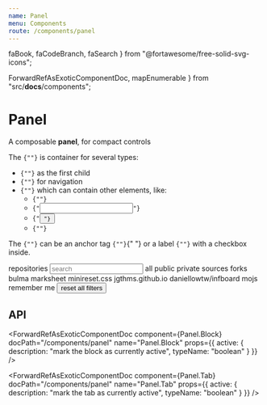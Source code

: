 ```yaml
---
name: Panel
menu: Components
route: /components/panel
---
```


  faBook,
  faCodeBranch,
  faSearch
} from "@fortawesome/free-solid-svg-icons";

  ForwardRefAsExoticComponentDoc,
  mapEnumerable
} from "src/__docs__/components";

# Panel

A composable **panel**, for compact controls

<Content>
  <p>
    The <code>{"<Panel>"}</code> is container for several types:
  </p>
  <ul>
    <li>
      <code>{"<Panel.Heading>"}</code> as the first child
    </li>
    <li>
      <code>{"<Panel.Tab.Group>"}</code> for navigation
    </li>
    <li>
      <code>{"<Panel.Block>"}</code> which can contain other elements, like:
      <ul>
        <li>
          <code>{"<Control>"}</code>
        </li>
        <li>
          <code>{"<Input>"}</code>
        </li>
        <li>
          <code>{"<Button>"}</code>
        </li>
        <li>
          <code>{"<Panel.Icon>"}</code>
        </li>
      </ul>
    </li>
  </ul>
  <p>
    The <code>{"<Panel.Block>"}</code> can be an anchor tag <code>{"<a>"}</code>{" "}
    or a label <code>{"<label>"}</code> with a checkbox inside.
  </p>
</Content>

<Playground>
  <Panel>
    <Panel.Heading>repositories</Panel.Heading>
    <Panel.Block>
      <Control iconLeft>
        <Input size="small" type="text" placeholder="search" />
        <Icon size="small" align="left">
          <FontAwesomeIcon icon={faSearch} />
        </Icon>
      </Control>
    </Panel.Block>
    <Panel.Tab.Group>
      <Panel.Tab active>all</Panel.Tab>
      <Panel.Tab>public</Panel.Tab>
      <Panel.Tab>private</Panel.Tab>
      <Panel.Tab>sources</Panel.Tab>
      <Panel.Tab>forks</Panel.Tab>
    </Panel.Tab.Group>
    <Panel.Block as="a" active>
      <Panel.Icon>
        <FontAwesomeIcon icon={faBook} />
      </Panel.Icon>
      bulma
    </Panel.Block>
    <Panel.Block>
      <Panel.Icon>
        <FontAwesomeIcon icon={faBook} />
      </Panel.Icon>
      marksheet
    </Panel.Block>
    <Panel.Block>
      <Panel.Icon>
        <FontAwesomeIcon icon={faBook} />
      </Panel.Icon>
      minireset.css
    </Panel.Block>
    <Panel.Block>
      <Panel.Icon>
        <FontAwesomeIcon icon={faBook} />
      </Panel.Icon>
      jgthms.github.io
    </Panel.Block>
    <Panel.Block>
      <Panel.Icon>
        <FontAwesomeIcon icon={faCodeBranch} />
      </Panel.Icon>
      daniellowtw/infboard
    </Panel.Block>
    <Panel.Block>
      <Panel.Icon>
        <FontAwesomeIcon icon={faCodeBranch} />
      </Panel.Icon>
      mojs
    </Panel.Block>
    <Panel.Block as="label">
      <Checkbox />
      remember me
    </Panel.Block>
    <Panel.Block>
      <Button fullwidth color="link" outlined>
        reset all filters
      </Button>
    </Panel.Block>
  </Panel>
</Playground>

## API

<ForwardRefAsExoticComponentDoc
  component={Panel}
  docPath="/components/panel"
  name="Panel"
/>

<ForwardRefAsExoticComponentDoc
  component={Panel.Block}
  docPath="/components/panel"
  name="Panel.Block"
  props={{
    active: {
      description: "mark the block as currently active",
      typeName: "boolean"
    }
  }}
/>

<ForwardRefAsExoticComponentDoc
  component={Panel.Heading}
  docPath="/components/panel"
  name="Panel.Heading"
/>

<ForwardRefAsExoticComponentDoc
  component={Panel.Icon}
  docPath="/components/panel"
  name="Panel.Icon"
/>

<ForwardRefAsExoticComponentDoc
  component={Panel.Tab}
  docPath="/components/panel"
  name="Panel.Tab"
  props={{
    active: {
      description: "mark the tab as currently active",
      typeName: "boolean"
    }
  }}
/>

<ForwardRefAsExoticComponentDoc
  component={Panel.Tab.Group}
  docPath="/components/panel"
  name="Panel.Tab.Group"
/>
